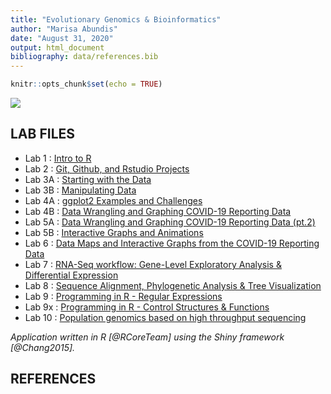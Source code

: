 ```yaml
---
title: "Evolutionary Genomics & Bioinformatics"
author: "Marisa Abundis"
date: "August 31, 2020"
output: html_document
bibliography: data/references.bib
---
```


```r
knitr::opts_chunk$set(echo = TRUE)
```
![](images/bunnyPortraitIcon.png)

## **LAB FILES**


* Lab 1 : [Intro to R](labs/lab1_marisaabundis.html)
* Lab 2 : [Git, Github, and Rstudio Projects](labs/lab2_MarisaAbundis.html)
* Lab 3A : [Starting with the Data](lab3A.html)
* Lab 3B : [Manipulating Data](lab3B.html)
* Lab 4A : [ggplot2 Examples and Challenges](lab4A.html)
* Lab 4B : [Data Wrangling and Graphing COVID-19 Reporting Data](lab4B.html)
* Lab 5A : [Data Wrangling and Graphing COVID-19 Reporting Data (pt.2)](lab5.html)
* Lab 5B : [Interactive Graphs and Animations](lab5B.html)
* Lab 6 : [Data Maps and Interactive Graphs from the COVID-19 Reporting Data](lab6.html)
* Lab 7 : [RNA-Seq workflow: Gene-Level Exploratory Analysis & Differential Expression](Lab7.html)
* Lab 8 : [Sequence Alignment, Phylogenetic Analysis & Tree Visualization](Lab8.html)
* Lab 9 : [Programming in R - Regular Expressions](lab9.html)
* Lab 9x : [Programming in R - Control Structures & Functions](lab9x.html)
* Lab 10 : [Population genomics based on high throughput sequencing](lab10.html)

*Application written in R [@RCoreTeam] using the Shiny framework [@Chang2015].*


## **REFERENCES**
